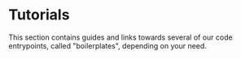 
# Tutorials 

This section contains guides and links towards several of our code entrypoints, called "boilerplates", depending on your
need.

